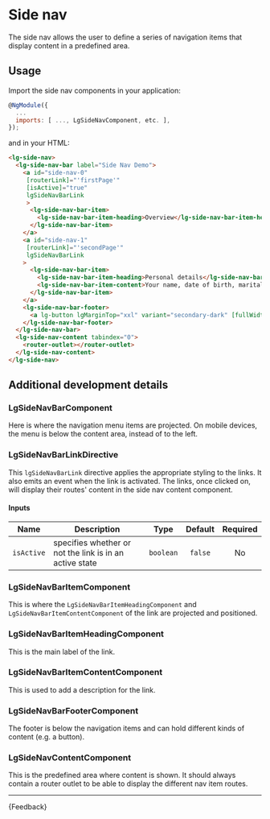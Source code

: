 
<Meta title="Patterns/Side nav/Guide" />

# Side nav

<p class="standfirst">The side nav allows the user to define a series of navigation items that display content in a predefined area.</p>

## Usage

Import the side nav components in your application:

```js
@NgModule({
  ...
  imports: [ ..., LgSideNavComponent, etc. ],
});
```

and in your HTML:

```html
<lg-side-nav>
  <lg-side-nav-bar label="Side Nav Demo">
    <a id="side-nav-0"
     [routerLink]="'firstPage'"
     [isActive]="true"
     lgSideNavBarLink
     >
      <lg-side-nav-bar-item>
        <lg-side-nav-bar-item-heading>Overview</lg-side-nav-bar-item-heading>
      </lg-side-nav-bar-item>
    </a>
    <a id="side-nav-1"
     [routerLink]="'secondPage'"
     lgSideNavBarLink
    >
      <lg-side-nav-bar-item>
        <lg-side-nav-bar-item-heading>Personal details</lg-side-nav-bar-item-heading>
        <lg-side-nav-bar-item-content>Your name, date of birth, marital status and National Insurance Number.</lg-side-nav-bar-item-content>
      </lg-side-nav-bar-item>
    </a>
    <lg-side-nav-bar-footer>
      <a lg-button lgMarginTop="xxl" variant="secondary-dark" [fullWidth]="false" href="#">Logout</a>
    </lg-side-nav-bar-footer>
  </lg-side-nav-bar>
  <lg-side-nav-content tabindex="0">
    <router-outlet></router-outlet>
  </lg-side-nav-content>
</lg-side-nav>
```

## Additional development details

### LgSideNavBarComponent

Here is where the navigation menu items are projected.
On mobile devices, the menu is below the content area, instead of to the left.

### LgSideNavBarLinkDirective

This `lgSideNavBarLink` directive applies the appropriate styling to the links. It also emits an event when the link is activated.
The links, once clicked on, will display their routes' content in the side nav content component.

#### Inputs

| Name       | Description                                             |   Type    | Default | Required |
|------------|---------------------------------------------------------|:---------:|:-------:|:--------:|
| `isActive` | specifies whether or not the link is in an active state | `boolean` | `false` |    No    |

### LgSideNavBarItemComponent

This is where the `LgSideNavBarItemHeadingComponent` and `LgSideNavBarItemContentComponent` of the link are projected and positioned.

### LgSideNavBarItemHeadingComponent

This is the main label of the link.

### LgSideNavBarItemContentComponent

This is used to add a description for the link.

### LgSideNavBarFooterComponent

The footer is below the navigation items and can hold different kinds of content (e.g. a button).

### LgSideNavContentComponent

This is the predefined area where content is shown. It should always contain a router outlet to be able to display
the different nav item routes.

***

<Markdown>
  {Feedback}
</Markdown>
